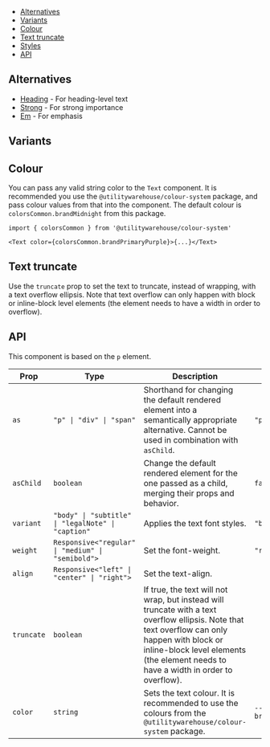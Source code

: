


<Meta title="Documentation / BodyText" />

<DocsHeader
  componentName="BodyText"
  stories={Stories}
  figmaLink="https://www.figma.com/design/4FFYTLWJ2hQpj36JplQQUw/UW-Web-UI?node-id=38-884"
/>

<Canvas of={Stories.KitchenSink} sourceState="none" />

- [Alternatives](#alternatives)
- [Variants](#variants)
- [Colour](#colour)
- [Text truncate](#text-truncate)
- [Styles](#styles)
- [API](#api)

## Alternatives

- [Heading](?path=/docs/components-heading--documentation) - For heading-level text
- [Strong](?path=/docs/components-strong--documentation) - For strong importance
- [Em](?path=/docs/components-em--documentation) - For emphasis

## Variants

<Canvas of={Stories.TextVariants} />

## Colour

You can pass any valid string color to the `Text` component. It is recommended
you use the `@utilitywarehouse/colour-system` package, and pass colour values
from that into the component. The default colour is `colorsCommon.brandMidnight`
from this package.

```tsx
import { colorsCommon } from '@utilitywarehouse/colour-system'

<Text color={colorsCommon.brandPrimaryPurple}>{...}</Text>
```

## Text truncate

Use the `truncate` prop to set the text to truncate, instead of wrapping, with a
text overflow ellipsis. Note that text overflow can only happen with block or
inline-block level elements (the element needs to have a width in order to
overflow).

<Canvas of={Stories.TextTruncate} />

## API

This component is based on the `p` element.

| Prop       | Type                                               | Description                                                                                                                                                                                                                           | Default                 |
| ---------- | -------------------------------------------------- | ------------------------------------------------------------------------------------------------------------------------------------------------------------------------------------------------------------------------------------- | ----------------------- |
| `as`       | `"p" \| "div" \| "span"`                           | Shorthand for changing the default rendered element into a semantically appropriate alternative. Cannot be used in combination with `asChild`.                                                                                        | `"p"`                   |
| `asChild`  | `boolean`                                          | Change the default rendered element for the one passed as a child, merging their props and behavior.                                                                                                                                  | `false`                 |
| `variant`  | `"body" \| "subtitle" \| "legalNote" \| "caption"` | Applies the text font styles.                                                                                                                                                                                                         | `"body"`                |
| `weight`   | `Responsive<"regular" \| "medium" \| "semibold">`  | Set the font-weight.                                                                                                                                                                                                                  | `"regular"`             |
| `align`    | `Responsive<"left" \| "center" \| "right">`        | Set the text-align.                                                                                                                                                                                                                   |                         |
| `truncate` | `boolean`                                          | If true, the text will not wrap, but instead will truncate with a text overflow ellipsis. Note that text overflow can only happen with block or inline-block level elements (the element needs to have a width in order to overflow). |                         |
| `color`    | `string`                                           | Sets the text colour. It is recommended to use the colours from the `@utilitywarehouse/colour-system` package.                                                                                                                        | `--color-brandMidnight` |
